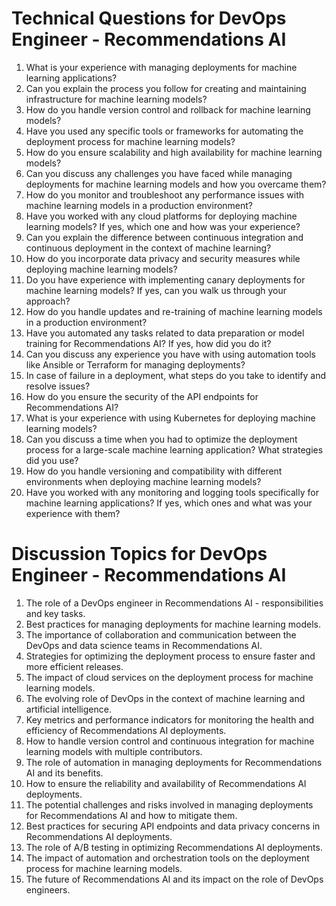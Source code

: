 

# Technical Questions for DevOps Engineer - Recommendations AI

1. What is your experience with managing deployments for machine learning applications?
2. Can you explain the process you follow for creating and maintaining infrastructure for machine learning models?
3. How do you handle version control and rollback for machine learning models?
4. Have you used any specific tools or frameworks for automating the deployment process for machine learning models?
5. How do you ensure scalability and high availability for machine learning models?
6. Can you discuss any challenges you have faced while managing deployments for machine learning models and how you overcame them?
7. How do you monitor and troubleshoot any performance issues with machine learning models in a production environment?
8. Have you worked with any cloud platforms for deploying machine learning models? If yes, which one and how was your experience?
9. Can you explain the difference between continuous integration and continuous deployment in the context of machine learning?
10. How do you incorporate data privacy and security measures while deploying machine learning models?
11. Do you have experience with implementing canary deployments for machine learning models? If yes, can you walk us through your approach?
12. How do you handle updates and re-training of machine learning models in a production environment?
13. Have you automated any tasks related to data preparation or model training for Recommendations AI? If yes, how did you do it?
14. Can you discuss any experience you have with using automation tools like Ansible or Terraform for managing deployments?
15. In case of failure in a deployment, what steps do you take to identify and resolve issues? 
16. How do you ensure the security of the API endpoints for Recommendations AI?
17. What is your experience with using Kubernetes for deploying machine learning models?
18. Can you discuss a time when you had to optimize the deployment process for a large-scale machine learning application? What strategies did you use?
19. How do you handle versioning and compatibility with different environments when deploying machine learning models?
20. Have you worked with any monitoring and logging tools specifically for machine learning applications? If yes, which ones and what was your experience with them?

# Discussion Topics for DevOps Engineer - Recommendations AI

1. The role of a DevOps engineer in Recommendations AI - responsibilities and key tasks.
2. Best practices for managing deployments for machine learning models.
3. The importance of collaboration and communication between the DevOps and data science teams in Recommendations AI.
4. Strategies for optimizing the deployment process to ensure faster and more efficient releases.
5. The impact of cloud services on the deployment process for machine learning models.
6. The evolving role of DevOps in the context of machine learning and artificial intelligence.
7. Key metrics and performance indicators for monitoring the health and efficiency of Recommendations AI deployments.
8. How to handle version control and continuous integration for machine learning models with multiple contributors.
9. The role of automation in managing deployments for Recommendations AI and its benefits.
10. How to ensure the reliability and availability of Recommendations AI deployments.
11. The potential challenges and risks involved in managing deployments for Recommendations AI and how to mitigate them.
12. Best practices for securing API endpoints and data privacy concerns in Recommendations AI deployments.
13. The role of A/B testing in optimizing Recommendations AI deployments.
14. The impact of automation and orchestration tools on the deployment process for machine learning models.
15. The future of Recommendations AI and its impact on the role of DevOps engineers.